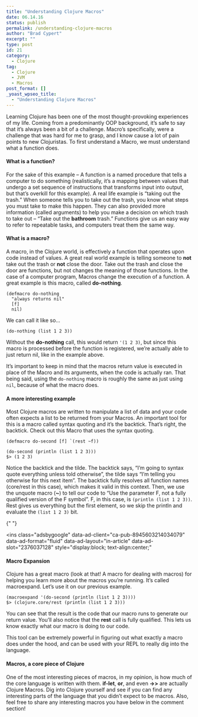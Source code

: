 ```yaml
---
title: "Understanding Clojure Macros"
date: 06.14.16
status: publish
permalink: /understanding-clojure-macros
author: "Brad Cypert"
excerpt: ""
type: post
id: 21
category:
  - Clojure
tag:
  - Clojure
  - JVM
  - Macros
post_format: []
_yoast_wpseo_title:
  - "Understanding Clojure Macros"
---
```


Learning Clojure has been one of the most thought-provoking experiences of my life. Coming from a predominantly OOP background, it’s safe to say that it’s always been a bit of a challenge. Macro’s specifically, were a challenge that was hard for me to grasp, and I know cause a lot of pain points to new Clojuristas. To first understand a Macro, we must understand what a function does.

#### What is a function?

For the sake of this example – A function is a named procedure that tells a computer to do something (realistically, it’s a mapping between values that undergo a set sequence of instructions that transforms input into output, but that’s overkill for this example). A real life example is “taking out the trash.” When someone tells you to take out the trash, you know what steps you must take to make this happen. They can also provided more information (called arguments) to help you make a decision on which trash to take out – “Take out the **bathroom** trash.” Functions give us an easy way to refer to repeatable tasks, and computers treat them the same way.

#### What is a macro?

A macro, in the Clojure world, is effectively a function that operates upon code instead of values. A great real world example is telling someone to **not** take out the trash or **not** close the door. Take out the trash and close the door are functions, but not changes the meaning of those functions. In the case of a computer program, Macros change the execution of a function. A great example is this macro, called **do-nothing**.

```
(defmacro do-nothing
  "always returns nil"
  [f]
  nil)

```

We can call it like so…

```
(do-nothing (list 1 2 3))

```

Without the **do-nothing** call, this would return `'(1 2 3)`, but since this macro is processed before the function is registered, we’re actually able to just return nil, like in the example above.

It’s important to keep in mind that the macros return value is executed in place of the Macro and its arguments, when the code is actually ran. That being said, using the `do-nothing` macro is roughly the same as just using `nil`, because of what the macro does.

#### A more interesting example

Most Clojure macros are written to manipulate a list of data and your code often expects a list to be returned from your Macros. An important tool for this is a macro called syntax quoting and it’s the backtick. That’s right, the backtick. Check out this Macro that uses the syntax quoting.

```
(defmacro do-second [f] `(rest ~f))

(do-second (println (list 1 2 3)))
$> (1 2 3)

```

Notice the backtick and the tilde. The backtick says, “I’m going to syntax quote everything unless told otherwise”, the tilde says “I’m telling you otherwise for this next item”. The backtick fully resolves all function names (core/rest in this case), which makes it valid in this context. Then, we use the unquote macro (**~**) to tell our code to “Use the parameter F, not a fully qualified version of the F symbol”. F, in this case, is `(println (list 1 2 3))`. Rest gives us everything but the first element, so we skip the println and evaluate the `(list 1 2 3)` bit.

<script async="" src="//pagead2.googlesyndication.com/pagead/js/adsbygoogle.js"></script>{" "}

<ins
  class="adsbygoogle"
  data-ad-client="ca-pub-8945603214034079"
  data-ad-format="fluid"
  data-ad-layout="in-article"
  data-ad-slot="2376037128"
  style="display:block; text-align:center;"
></ins>
<script>(adsbygoogle = window.adsbygoogle || []).push({});</script>

#### Macro Expansion

Clojure has a great macro (look at that! A macro for dealing with macros) for helping you learn more about the macros you’re running. It’s called macroexpand. Let’s use it on our previous example.

```
(macroexpand '(do-second (println (list 1 2 3))))
$> (clojure.core/rest (println (list 1 2 3)))

```

You can see that the result is the code that our macro runs to generate our return value. You’ll also notice that the **rest** call is fully qualified. This lets us know exactly what our macro is doing to our code.

This tool can be extremely powerful in figuring out what exactly a macro does under the hood, and can be used with your REPL to really dig into the language.

#### Macros, a core piece of Clojure

One of the most interesting pieces of macros, in my opinion, is how much of the core language is written with them. **if-let**, **or**, and even **-&gt;&gt;** are actually Clojure Macros. Dig into Clojure yourself and see if you can find any interesting parts of the language that you didn’t expect to be macros. Also, feel free to share any interesting macros you have below in the comment section!
